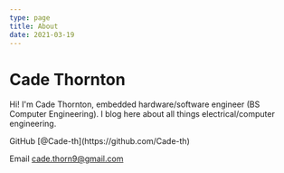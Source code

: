 ```yaml
---
type: page
title: About
date: 2021-03-19
---
```


# Cade Thornton

Hi! I'm Cade Thornton, embedded hardware/software engineer (BS Computer Engineering). I blog here about all things electrical/computer engineering.


<div>
  GitHub [@Cade-th](https://github.com/Cade-th)
 
  Email cade.thorn9@gmail.com
</div>

